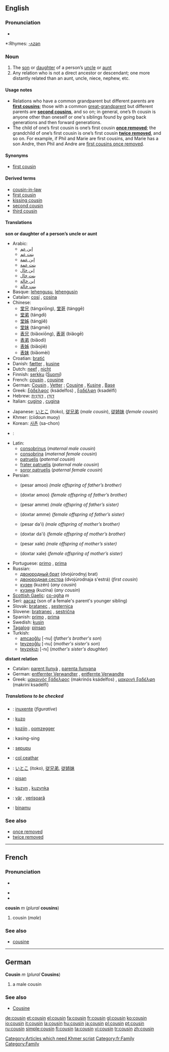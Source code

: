 {{see|Cousin}}
==English==

===Pronunciation===
*{{audio|en-us-cousin.ogg|Audio (US)}}

*:Rhymes: [[Rhymes:English:-ʌzən|-ʌzən]]

===Noun===
{{en-noun}}

# The [[son]] or [[daughter]] of a person’s [[uncle]] or [[aunt]]
# Any relation who is not a direct ancestor or descendant; one more distantly related than an aunt, uncle, niece, nephew, etc.

====Usage notes====
*Relations who have a common grandparent but different parents are '''[[first cousin]]s'''; those with a common [[great-grandparent]] but different parents are '''[[second cousin]]s''', and so on; in general, one’s {{n}}th cousin is anyone other than oneself or one's siblings found by going back {{n}} generations and then forward {{n}} generations.
*The child of one’s first cousin is one’s first cousin '''[[once removed]]'''; the grandchild of one’s first cousin is one’s first cousin '''[[twice removed]]''', and so on. For example, if Phil and Marie are first cousins, and Marie has a son Andre, then Phil and Andre are [[first cousin once removed|first cousins once removed]].

====Synonyms====
*{{italbrac-colon|son or daughter of a person's uncle or aunt}} [[first cousin]]

====Derived terms====
*[[cousin-in-law]]
*[[first cousin]]
*[[kissing cousin]]
*[[second cousin]]
*[[third cousin]]

====Translations====
'''son or daughter of a person’s uncle or aunt'''
{{top}}
*Arabic:
**[[إبن عم]] {{italbrac|paternal uncle’s son}}
**[[بنت عم]] {{italbrac|paternal uncle’s daughter}}
**[[إبن عمة]] {{italbrac|paternal aunt’s son}}
**[[بنت عمة]] {{italbrac|paternal aunt’s daughter}}
**[[إبن خال]] {{italbrac|maternal uncle’s son}}
**[[بنت خال]] {{italbrac|maternal uncle’s daughter}}
**[[إبن خالة]] {{italbrac|maternal aunt’s son}}
**[[بنت خالة]] {{italbrac|maternal aunt’s daughter}}
*Basque: [[lehengusu]], [[lehengusin]] {{italbrac|female}}
*Catalan: [[cosí]] {{m}}, [[cosina]] {{f}}
*Chinese:
**[[堂兄]] (tángxiōng), [[堂哥]] (tánggē) {{italbrac|father’s brother’s son older than oneself}}
**[[堂弟]] (tángdì) {{italbrac|father’s brother’s son younger than oneself}}
**[[堂姊]] (tángjiě) {{italbrac|father’s brother’s daughter older than oneself}}
**[[堂妹]] (tángmèi) {{italbrac|father’s brother’s daughter younger than oneself}}
**[[表兄]] (biǎoxiōng), [[表哥]] (biǎogē) {{italbrac|mother’s brother’s, or either parent’s sister’s, son older than oneself}}
**[[表弟]] (biǎodì) {{italbrac|mother's brother's, or either parent's sister's, son younger than oneself}}
**[[表姊]] (biǎojiě) {{italbrac|mother's brother's, or either parent's, sister's, daughter older than oneself}}
**[[表妹]] (biǎomèi) {{italbrac|mother's brother's, or either parent's sister's, daughter younger than oneself}}
*Croatian: [[bratić]]
*Danish: [[fætter]] {{c}} {{italbrac|male}}, [[kusine]] {{c}} {{italbrac|female}}
*Dutch: [[neef]] {{italbrac|male cousin or nephew}}, [[nicht]] {{italbrac|female cousin or niece}}
*Finnish: [[serkku]] ([[:fi:serkku|Suomi]])
*French: [[cousin#French|cousin]] {{m}}, [[cousine]] {{f}}
*German: [[Cousin]] {{m}}, [[Vetter]] {{m}}; [[Cousine]] {{f}}, [[Kusine]] {{f}}, [[Base#German|Base]] {{f}} {{italbrac|regional}}
*Greek: [[ξάδελφος]] (ksádelfos) {{m}}, [[ξαδέλφη]] (ksadélfi) {{f}}
*Hebrew: [[דּוֹדָן]] {{m}}, [[דּוֹדָנִית]] {{f}}
*Italian: [[cugino]] {{m}}, [[cugina]] {{f}}
{{mid}}
*Japanese: [[いとこ]] (itoko), [[従兄弟]] (''male cousin''), [[従姉妹]] (''female cousin'')
*Khmer: (ciidoun muoy) [[Category:Articles which need Khmer script]]
*Korean: [[사촌]] (sa-chon)
*{{ku}}: {{KUchar|[[ئامۆزا]]}}
*Latin:
**[[consobrinus]] (''maternal male cousin'')
**[[consobrina]] (''maternal female cousin'')
**[[patruelis]] (''paternal cousin'')
**[[frater patruelis]] (''paternal male cousin'')
**[[soror patruelis]] (''paternal female cousin'')
*Persian:
**{{FAchar|[[پسرعمو]]}} (pesar amoo) ''(male offspring of father’s brother)''
**{{FAchar|[[دختر عمو]]}} (doxtar amoo) ''(female offspring of father’s brother)''
**{{FAchar|[[پسرعمه]]}} (pesar amme) ''(male offspring of father’s sister)''
**{{FAchar|[[دختر عمه]]}} (doxtar amme) ''(female offspring of father’s sister)''
**{{FAchar|[[پسردایی]]}} (pesar da'i) ''(male offspring of mother’s brother)''
**{{FAchar|[[دختر دایی]]}} (doxtar da'i) ''(female offspring of mother’s brother)''
**{{FAchar|[[پسر خاله]]}} (pesar xale) ''(male offspring of mother’s sister)''
**{{FAchar|[[دختر خاله]]}} (doxtar xale) ''(female offspring of mother’s sister)''
*Portuguese: [[primo#Portuguese|primo]] {{m}}, [[prima#Portuguese|prima]] {{f}}
*Russian:
**[[двоюродный брат]] (dvojúrodnyj brat) {{m}} {{italbrac|first cousin}}
**[[двоюродная сестра]] (dvojúrodnaja s'estrá) {{f}} (''first cousin'')
**[[кузен]] (kuzén) {{m}} (''any cousin'')
**[[кузина]] (kuzína) {{f}} (''any cousin'')
*[[Scottish Gaelic]]: [[co-ogha]] ''m''
*Seri: [[aacaz]] (son of a female's parent's younger sibling)
*Slovak: [[bratanec#Slovak|bratanec]] {{m}} , [[sesternica#Slovak|sesternica]] {{f}}
*Slovene: [[bratranec]] {{m}}, [[sestrična]] {{f}}
*Spanish: [[primo#Spanish|primo]] {{m}}, [[prima#Spanish|prima]] {{f}}
*Swedish: [[kusin]] {{c}}
*[[Tagalog]]: [[pinsan]]
*Turkish:
**[[amcaoğlu]] [-nu] (''father's brother's son'')
**[[teyzeoğlu]] [-nu] (''mother's sister's son'')
**[[teyzekızı]] [-nı] (''mother's sister's daughter'')
{{bottom}}

'''distant relation'''
{{top}}
*Catalan: [[parent llunyà]] {{m}}, [[parenta llunyana]] {{f}}
*German: [[entfernter Verwandter]] {{m}}, [[entfernte Verwandte]] {{f}}
*Greek: [[μακρινός ξάδελφος]] (makrinós ksádelfos) {{m}}, [[μακρινή ξαδέλφη]] (makriní ksadélfi) {{f}}
{{mid}}
{{bottom}}

=====Translations to be checked=====
<!--Remove this section once all of the translations below have been moved into the tables above.-->
{{checktrans}}
*{{ttbc|Basque}}: [[inuxente]] (''figurative'')
*{{ttbc|Esperanto}}: [[kuzo]]
*{{ttbc|Flemish}}: [[kozijn]] {{m}}, [[oomzegger]] {{m}}
*{{ttbc|Ibaloi}}: kasing-sing
*{{ttbc|Indonesian}}: [[sepupu]] 
*{{ttbc|Irish}}: [[col ceathar]]
*{{ttbc|Japanese}}: [[いとこ]] (itoko), [[従兄弟]], [[従姉妹]]
*{{ttbc|Kapampangan}}: [[pisan]]
*{{ttbc|Polish}}: [[kuzyn]] {{m}}, [[kuzynka]] {{f}}
*{{ttbc|Romanian}}: [[văr]] {{m}}, [[verişoară]] {{f}}
*{{ttbc|Swahili}}: [[binamu]]

===See also===
*[[once removed]]
*[[twice removed]]

----

==French==

===Pronunciation===
*{{audio|en-us-cousin.ogg|Audio (US)}}

*{{IPA|/ku.zɛ̃/}}
*{{SAMPA|/ku.zE~/}}

'''cousin''' ''m'' (''plural'' '''cousins''')

#cousin (''male'')

===See also===
*[[cousine#French|cousine]]
[[Category:fr:Family]]

----

==German==

'''Cousin''' ''m'' (''plural'' '''Cousins''')

# a male cousin

===See also===
*[[Cousine#German|Cousine]]

[[Category:Family]]

[[de:cousin]]
[[et:cousin]]
[[el:cousin]]
[[fa:cousin]]
[[fr:cousin]]
[[gl:cousin]]
[[ko:cousin]]
[[io:cousin]]
[[it:cousin]]
[[la:cousin]]
[[hu:cousin]]
[[ja:cousin]]
[[pl:cousin]]
[[pt:cousin]]
[[ru:cousin]]
[[simple:cousin]]
[[fi:cousin]]
[[ta:cousin]]
[[vi:cousin]]
[[tr:cousin]]
[[zh:cousin]]